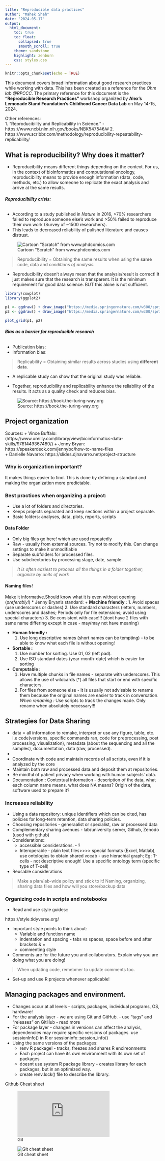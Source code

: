 ```yaml
---
title: "Reproducible data practices"
author: "Mahek Shah"
date: "2024-05-17"
output: 
  html_document:
    toc: true
    toc_float:
      collapsed: true
      smooth_scroll: true
    theme: sandstone
    highlight: zenburn
    css: styles.css
---
```



```r
knitr::opts_chunk$set(echo = TRUE)
```

This document covers broad information about good research practices while working with data. This has been created as a reference for the *Ohm lab @RPCCC*. The primary reference for this document is the **"Reproducible Research Practices"** workshop organized by **Alex's Lemonade Stand Foundation's Childhood Cancer Data Lab** on May 14-15, 2024. 

Other references:  
1. "Reproducibility and Replicability in Science." - https://www.ncbi.nlm.nih.gov/books/NBK547546/#
2. https://www.scribbr.com/methodology/reproducibility-repeatability-replicability/



## What is reproducibility? Why does it matter?

- Reproducibility means different things depending on the context. For us, in the context of bioinformatics and computational oncology, reproducibility means to provide enough information (data, code, methods, etc.) to allow someone to replicate the exact analysis and arrive at the same results. 

###### **Reproducibility crisis:**

- According to a study published in *Nature* in 2016, >70% researchers failed to reproduce someone else's work and >50% failed to reproduce their own work (Survey of ~1500 researchers).
- This leads to decreased reliability of pulished literature and causes distrust. 

![Cartoon "Scratch" from www.phdcomics.com](http://www.phdcomics.com/comics/archive/phd031214s.gif)


> Reproducibility = Obtaining the same results when using the **same** code, data and *conditions of analysis.*

- Reproducibility doesn't always mean that the analysis/result is correct! It just makes sure that the research is transparent. It is the minimum requirement for good data science. BUT this alone is not sufficient. 

```r
library(cowplot)
library(ggplot2)

p1 <- ggdraw() + draw_image("https://media.springernature.com/w300/springer-static/image/art%3A10.1038%2F533452a/MediaObjects/41586_2016_BF533452a_Figg_HTML.jpg", scale = 1)
p2 <- ggdraw() + draw_image("https://media.springernature.com/w300/springer-static/image/art%3A10.1038%2F533452a/MediaObjects/41586_2016_BF533452a_Figh_HTML.jpg", scale = 1.2)

plot_grid(p1, p2)
```

###### **Bias as a barrier for reproducible research**

- Publication bias: 
- Information bias: 



> Replicability = Obtaining similar results across studies using **different data**. 


- A replicable study can show that the original study was reliable.  

- Together, reproducibility and replicability enhance the reliability of the results. It acts as a quality check and reduces bias. 


![Source: https://book.the-turing-way.org](https://book.the-turing-way.org/_images/reproducible-matrix.jpg)


## Project organization

Sources:
+ Vince Buffalo: (https://www.oreilly.com/library/view/bioinformatics-data-skills/9781449367480/)
+ Jenny Bryan: https://speakerdeck.com/jennybc/how-to-name-files    
+ Danielle Navarro: https://slides.djnavarro.net/project-structure   

### Why is organization important? 

It makes things easier to find. This is done by defining a standard and making the organization more predictable. 
  
  
### Best practices when organizing a project:

* Use a lot of folders and directories.
* Keeps projects separated and keep sections within a project separate.
* Basic folders: analyses, data, plots, reports, scripts


#### Data Folder
* Only big files go here! which are used repeatedly
* Raw - usually from external sources. Try not to modify this. Can change settings to make it unmodifiable
* Separate subfolders for processed files.
* Use subdirectories by processing stage, date, sample.
    

> *It is often easiest to process all the things in a folder together; organize by units of work*
    
#### Naming files! 

Make it informative.Should know what it is even without opening (*preferably!*)
* Jenny Bryan’s standard:
+ **Machine friendly :** 
  1. Avoid spaces (use underscores or dashes) 
  2. Use standard characters (letters, numbers, underscores and dashes; Periods only for file extensions; avoid using special characters) 
  3. Be consistent with case!!! (dont have 2 files with same name differing except in case - may/may not have meaning)
              
+ **Human friendly :** 
  1. Use long descriptive names (short names can be tempting) - to be able to know what each file is without opening!

+ **Sortable :** 
  1. Use number for sorting. Use 01, 02 (left pad). 
  2. Use ISO standard dates (year-month-date) which is easier for sorting
          
+ **Computable :** 
  1. Have multiple chunks in file names - separate with underscores. This allows the use of wildcards (*) all files that start or end with specific characters.
  2. For files from someone else - It is usually not advisable to rename them because the original names are easier to track in conversation. *When renaming :* Use scripts to track the changes made. Only rename when absolutely necessary!!!


## Strategies for Data Sharing

- data  = all information to remake, interpret or use any figure, table, etc. i.e code(versions, specific commands ran, code for preprocessing, post processing, visualization), metadata (about the sequencing and all the samples), documentation, data (raw, processed).
- 
- Coordinate with code and maintain records of all scripts, even if it is analyzed by the core
- Maintain both raw and processed data and deposit them at repositories.
- Be mindful of patient privacy when working with human subjects’ data.
- Documentation:: Contextual information  - description of the data, what each column name means. what does NA means? Origin of the data, software used to prepare it?


### Increases reliability

- Using a data repository: unique identifiers which can be cited, has policies for long-term retention, data sharing policies.
- Choosing repositories - generaalist or specialist, raw or processed data
- Complementary sharing avenues - lab/university server, Github, Zenodo (used with github)
- Considerations::
    - accessible considerations.  - ?
    - Interoperable - plain text files>>>> special formats (Excel, Matlab), use ontologies to obtain shared vocab - use hierachial graph; Eg: T-cells - not descriptive enough! Use a specific ontology term (specific type of T-cell)
    
- Reusable considerations

> Make a plan/lab-wide policy and stick to it! Naming, organizing, sharing data files and how will you store/backup data



### Organizing code in scripts and notebooks

- Read and use style guides::

https://style.tidyverse.org/

- Important style points to think about:
    - Variable and function name
    - indentation and spacing - tabs vs spaces, space before and after brackets & =
    - commenting style
- Comments are for the future you and collaborators. Explain why you are doing what you are doing!

> When updating code, remebmer to update comments too.

- Set-up and use R projects whenever applicable!






## Managing packages and environment. 

- Changes occur at all levels - scripts, packages, individual programs, OS, hardware!
- For the analysis layer - we are using Git and GitHub. - use “tags” and “releases” on GitHub - read more
- For package layer - changes in versions can affect the analysis, dependencies may require specific versions of packages. use sessionInfo() in R or sessioninfo::session_info()
- Using the same versions of the packages:
    - renv R package! - tracks, freezes and shares R encireonments
    - Each project can have its own environment with its own set of packages
    - doesnt use system R package library - creates library for each packages, but in an optimized way.
    - create renv.lock() file to describe the library.











Github Cheat sheet 


![Git](https://training.github.com/downloads/github-git-cheat-sheet.pdf)



![Git cheat sheet](https://res.cloudinary.com/practicaldev/image/fetch/s--Zib71Fgv--/c_limit%2Cf_auto%2Cfl_progressive%2Cq_auto%2Cw_880/https://dev-to-uploads.s3.amazonaws.com/uploads/articles/n082uxea33j6zq3mca7u.png)



